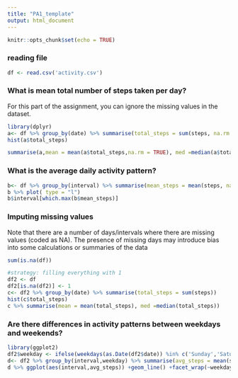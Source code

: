 ---
title: "PA1_template"
output: html_document
---

```{r setup, include=FALSE}
knitr::opts_chunk$set(echo = TRUE)
```

### reading file

```{r}
df <- read.csv('activity.csv')
```



### What is mean total number of steps taken per day?
For this part of the assignment, you can ignore the missing values in the dataset.


```{r, message=FALSE}
library(dplyr)
a<- df %>% group_by(date) %>% summarise(total_steps = sum(steps, na.rm = TRUE))
hist(a$total_steps)
```
```{r}
summarise(a,mean = mean(a$total_steps,na.rm = TRUE), med =median(a$total_steps,na.rm = TRUE))
```
### What is the average daily activity pattern?

```{r}
b<- df %>% group_by(interval) %>% summarise(mean_steps = mean(steps, na.rm = TRUE))
b %>% plot( type = "l")
b$interval[which.max(b$mean_steps)]
```
### Imputing missing values
Note that there are a number of days/intervals where there are missing values (coded as \color{red}{\verb|NA|}NA). The presence of missing days may introduce bias into some calculations or summaries of the data

```{r}
sum(is.na(df))
```

```{r}
#strategy: filling everything with 1
df2 <- df 
df2[is.na(df2)] <- 1
c<- df2 %>% group_by(date) %>% summarise(total_steps = sum(steps))
hist(c$total_steps)
c %>% summarise(mean = mean(total_steps), med =median(total_steps))
```
### Are there differences in activity patterns between weekdays and weekends?

```{r}
library(ggplot2)
df2$weekday <- ifelse(weekdays(as.Date(df2$date)) %in% c('Sunday','Saturday'),'Weekend','Weekday')
d<- df2 %>% group_by(interval,weekday) %>% summarise(avg_steps = mean(steps))
d %>% ggplot(aes(interval,avg_steps)) +geom_line() +facet_wrap(~weekday)
```

